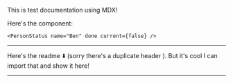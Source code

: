 
This is test documentation using MDX!

Here's the component:

```JSX
<PersonStatus name="Ben" done current={false} />
```

<PersonStatus name="Ben" done current={false} />

---

Here's the readme ⬇️ (sorry there's a duplicate header ).
But it's cool I can import that and show it here!

---

<Readme />
